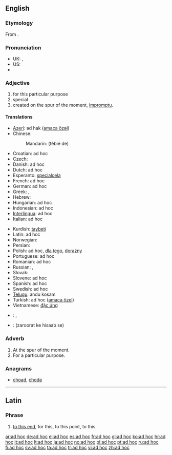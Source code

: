 ==English==

===Etymology===
From {{etyl|NL.|en}} {{term|ad hoc||for this|lang=la}}.

===Pronunciation===
* UK: {{IPA|/ˌæd ˈhɒk/}}, {{SAMPA|/%{d"hQk/}}
* US: {{IPA|/ˌæd ˈhɑːk/|/ˌæd ˈhɔk/|/ˌɑd ˈhɑːk/|/ˌæd ˈhak/}}
* {{audio|en-us-ad hoc.ogg|Audio (US)}}

===Adjective===
{{wikipedia}}
{{en-adj|pos=[[ad#Latin|ad]] [[hoc#Latin|hoc]]}}

# for this particular purpose
# special
# created on the spur of the moment, [[impromptu]].

====Translations====
{{trans-top|for this particular purpose}}
* [[Azeri]]: әd hak ([[amaca özәl]])
* Chinese:
*: Mandarin: {{zh-ts|[[特别]]的|[[特别]]的}} (tèbié de)
* Croatian: ad hoc
* Czech: {{t-|cs|ad hoc}}
* Danish: ad hoc
* Dutch: ad hoc
* Esperanto: [[specialcela]]
* French: ad hoc
* German: ad hoc
* Greek: {{t|el|επί τούτου}}, {{t+|el|επί τούτω}}
* Hebrew: {{t+|he|אד הוק}}
* Hungarian: ad hoc
* Indonesian: ad hoc
* [[Interlingua]]: ad hoc
* Italian: ad hoc
{{trans-mid}}
* Kurdish: [[taybeti]]
* Latin: ad hoc
* Norwegian: {{t+|no|ad hoc}}
* Persian: {{t-|fa|ویژه|xs=Persian}}
* Polish: ad hoc, [[dla tego]], [[doraźny]] {{m}}
* Portuguese: ad hoc
* Romanian: ad hoc
* Russian: {{t|ru|по месту}}, {{t+|ru|ситуационно}}
* Slovak: {{t-|sk|ad hoc}}
* Slovene: ad hoc
* Spanish: ad hoc
* Swedish: ad hoc
* [[Telugu]]: andu kosam
* Turkish: ad hoc ([[amaca özel]])
* Vietnamese: [[đặc ứng]]
{{trans-bottom}}

{{checktrans-top}}
* {{ttbc|Arabic}}: {{Arab|[[حصري]]}}, {{Arab|[[حصريا]]}}
* {{ttbc|Hindi}}: (zaroorat ke hisaab se)
{{trans-bottom}}

===Adverb===
{{infl|en|adverb|head=[[ad#Latin|ad]] [[hoc#Latin|hoc]]}}

# At the spur of the moment.
# For a particular purpose.

===Anagrams===
* {{alphagram|acdho}} [[choad#English|choad]], [[choda#English|choda]]

----

==Latin==

===Phrase===
{{infl|la|phrase|head=[[ad#Latin|ad]] [[hoc#Latin|hoc]]}}

# [[to this end]], for this, to this point, to this.

[[ar:ad hoc]]
[[de:ad hoc]]
[[el:ad hoc]]
[[es:ad hoc]]
[[fr:ad hoc]]
[[gl:ad hoc]]
[[ko:ad hoc]]
[[hr:ad hoc]]
[[it:ad hoc]]
[[lt:ad hoc]]
[[ja:ad hoc]]
[[no:ad hoc]]
[[pl:ad hoc]]
[[pt:ad hoc]]
[[ru:ad hoc]]
[[fi:ad hoc]]
[[sv:ad hoc]]
[[ta:ad hoc]]
[[tr:ad hoc]]
[[vi:ad hoc]]
[[zh:ad hoc]]